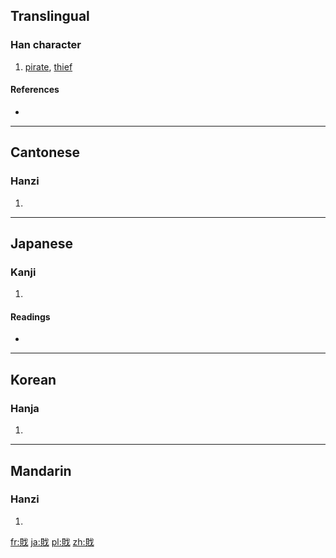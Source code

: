 {{also|賊}}
==Translingual==

===Han character===
{{Han char|rn=62|rad=戈|as=07|sn=11|four=|canj=月金戈 (BCI)}}

# [[pirate]], [[thief]]

====References====
* {{Han ref|kx=0413.061|dkj=11603|hdz=21406.130|uh=621D|ud=25117}}

----

==Cantonese==

===Hanzi===
{{yue-hanzi|jyut=|y=chaak6}}

# {{defn|Cantonese|sort=戈07}}

----

==Japanese==

===Kanji===
{{ja-kanji|grade=|rs=戈07}}

# {{defn|Japanese|sort=戈07}}

====Readings====
* {{ja-readings|on=[[ぞく]] (zoku)|kun=[[そこなう]] (sokonau)}}

----

==Korean==

===Hanja===
{{ko-hanja|hangeul=적|eumhun=|rv=jeok|mr=chŏk|y=cek}}

# {{defn|Korean|sort=戈07}}

----

==Mandarin==

===Hanzi===
{{cmn-hanzi|pin=[[zéi]] ([[zei2]])|wg=tsei<sup>2</sup>}}

# {{defn|Mandarin|sort=戈07}}

[[fr:戝]]
[[ja:戝]]
[[pl:戝]]
[[zh:戝]]